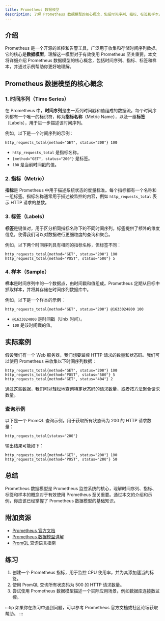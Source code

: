 ```yaml
---
title: Prometheus 数据模型
description: 了解 Prometheus 数据模型的核心概念，包括时间序列、指标、标签和样本。本文适合初学者，通过示例和实际案例帮助你掌握 Prometheus 数据模型的基础知识。
---
```


## 介绍

Prometheus 是一个开源的监控和告警工具，广泛用于收集和存储时间序列数据。它的核心是**数据模型**，理解这一模型对于有效使用 Prometheus 至关重要。本文将详细介绍 Prometheus 数据模型的核心概念，包括时间序列、指标、标签和样本，并通过示例帮助你更好地理解。

## Prometheus 数据模型的核心概念

### 1. 时间序列（Time Series）

在 Prometheus 中，**时间序列**是由一系列时间戳和值组成的数据流。每个时间序列都有一个唯一的标识符，称为**指标名称**（Metric Name），以及一组**标签**（Labels），用于进一步描述该时间序列。

例如，以下是一个时间序列的示例：

```
http_requests_total{method="GET", status="200"} 100
```

- `http_requests_total` 是指标名称。
- `{method="GET", status="200"}` 是标签。
- `100` 是当前时间戳的值。

### 2. 指标（Metric）

**指标**是 Prometheus 中用于描述系统状态的度量标准。每个指标都有一个名称和一组标签。指标名称通常用于描述被监控的内容，例如 `http_requests_total` 表示 HTTP 请求的总数。

### 3. 标签（Labels）

**标签**是键值对，用于区分相同指标名称下的不同时间序列。标签提供了额外的维度信息，使得我们可以对数据进行更细粒度的查询和聚合。

例如，以下两个时间序列具有相同的指标名称，但标签不同：

```
http_requests_total{method="GET", status="200"} 100
http_requests_total{method="POST", status="500"} 5
```

### 4. 样本（Sample）

**样本**是时间序列中的一个数据点，由时间戳和值组成。Prometheus 定期从目标中抓取样本，并将其存储在时间序列数据库中。

例如，以下是一个样本的示例：

```
http_requests_total{method="GET", status="200"} @1633024800 100
```

- `@1633024800` 是时间戳（Unix 时间）。
- `100` 是该时间戳的值。

## 实际案例

假设我们有一个 Web 服务器，我们想要监控 HTTP 请求的数量和状态码。我们可以使用 Prometheus 来收集以下时间序列数据：

```
http_requests_total{method="GET", status="200"} 100
http_requests_total{method="POST", status="500"} 5
http_requests_total{method="GET", status="404"} 2
```

通过这些数据，我们可以轻松地查询特定状态码的请求数量，或者按方法聚合请求数量。

### 查询示例

以下是一个 PromQL 查询示例，用于获取所有状态码为 200 的 HTTP 请求数量：

```promql
http_requests_total{status="200"}
```

输出结果可能如下：

```
http_requests_total{method="GET", status="200"} 100
http_requests_total{method="POST", status="200"} 50
```

## 总结

Prometheus 数据模型是 Prometheus 监控系统的核心，理解时间序列、指标、标签和样本的概念对于有效使用 Prometheus 至关重要。通过本文的介绍和示例，你应该已经掌握了 Prometheus 数据模型的基础知识。

## 附加资源

- [Prometheus 官方文档](https://prometheus.io/docs/)
- [Prometheus 数据模型详解](https://prometheus.io/docs/concepts/data_model/)
- [PromQL 查询语言指南](https://prometheus.io/docs/prometheus/latest/querying/basics/)

## 练习

1. 创建一个 Prometheus 指标，用于监控 CPU 使用率，并为其添加适当的标签。
2. 使用 PromQL 查询所有状态码为 500 的 HTTP 请求数量。
3. 尝试使用 Prometheus 数据模型描述一个实际应用场景，例如数据库连接数监控。

:::tip
如果你在练习中遇到问题，可以参考 Prometheus 官方文档或社区论坛获取帮助。
:::